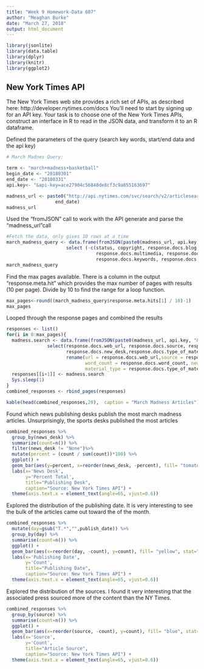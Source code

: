 ---
title: "Week 9 Homework-Data 607"
author: "Meaghan Burke"
date: "March 27, 2018"
output: html_document
---

```{r results='hide', message=FALSE, warning=FALSE}
library(jsonlite)
library(data.table)
library(dplyr)
library(knitr)
library(ggplot2)
```

## New York Times API
The New York Times web site provides a rich set of APIs, as described here: http://developer.nytimes.com/docs
You’ll need to start by signing up for an API key.
Your task is to choose one of the New York Times APIs, construct an interface in R to read in the JSON data, and
transform it to an R dataframe.

Defined the parameters of the query (search key words, start/end data and the api key)
```{r}
# March Madnes Query:

term <- "march+madness+basketball"
begin_date <- "20180301"
end_date <- "20180331"
api.key<- "&api-key=ace27904c56848de8cf3c9a855163697"

madness_url <- paste0("http://api.nytimes.com/svc/search/v2/articlesearch.json?q=",term,"&begin_date=",begin_date,"&end_date=",
                  end_date)
madness_url
```

Used the "fromJSON" call to work with the API generate and parse the "madness_url"call
```{r, results= 'asis'}
#Fetch the data, only gives 10 rows at a time
march_madness_query <- data.frame(fromJSON(paste0(madness_url, api.key)))%>%
                      select (-c(status, copyright, response.docs.blog,
                                 response.docs.multimedia, response.docs.headline,
                                 response.docs.keywords, response.docs.byline))
march_madness_query 
```


Find the max pages available. There is a column in the output "response.meta.hit" which provides the max number of pages with results (10 per page). Divide by 10 to find the range for a loop function.
```{r}
max_pages<-round((march_madness_query$response.meta.hits[1] / 10)-1) 
max_pages
```


Looped through the response pages and combined the results 
```{r, results= 'asis'}
responses <- list()
for(i in 0:max_pages){
  madness.search <- data.frame(fromJSON(paste0(madness_url, api.key, "&page=", i), flatten = TRUE))%>%
               select(response.docs.web_url, response.docs.source, response.docs.word_count,
                      response.docs.new_desk,response.docs.type_of_material, response.docs.pub_date)%>%
                      rename(url = response.docs.web_url,source = response.docs.source,
                             word_count = response.docs.word_count, news_desk = response.docs.new_desk, 
                             material_type = response.docs.type_of_material, publish_date = response.docs.pub_date)
  responses[[i+1]] <- madness.search 
  Sys.sleep(1) 
}
combined_responses <- rbind_pages(responses)

kable(head(combined_responses,20),  caption = "March Madness Articles")

```


Found which news publishing desks publish the most march madness articles. Unsurprisingly, the sports desks published the most articles 
```{r}
combined_responses %>% 
  group_by(news_desk) %>%
  summarize(count=n()) %>%
  filter(news_desk != "None")%>%
  mutate(percent = (count / sum(count))*100) %>%
  ggplot() +
  geom_bar(aes(y=percent, x=reorder(news_desk, -percent), fill= "tomato3"), stat = "identity") + coord_flip()+
  labs(x='News Desk', 
       y='Percent Total',
       title="Publishing Desk", 
       caption="Source: New York Times API") + 
  theme(axis.text.x = element_text(angle=65, vjust=0.6))
```


Explored the distribution of the publishing date. It is very interesting to see the bulk of the articles came out toward the of the month.
```{r}
combined_responses %>%
  mutate(day=gsub("T.*","",publish_date)) %>%
  group_by(day) %>%
  summarise(count=n()) %>%
  ggplot() +
  geom_bar(aes(x=reorder(day, -count), y=count), fill= "yellow", stat="identity") + coord_flip()+
  labs(x='Publishing Date', 
       y='Count',
       title="Publishing Date", 
       caption="Source: New York Times API") + 
  theme(axis.text.x = element_text(angle=65, vjust=0.6))
```


Explored the distribution of the sources. I found it very interesting that the associated press sourced more of the content than the NY Times.
```{r}
combined_responses %>%
  group_by(source) %>%
  summarise(count=n()) %>%
  ggplot() +
  geom_bar(aes(x=reorder(source, -count), y=count), fill= "blue", stat="identity") + coord_flip()+
  labs(x='Source', 
       y='Count',
       title="Article Source", 
       caption="Source: New York Times API") + 
  theme(axis.text.x = element_text(angle=65, vjust=0.6))
```

